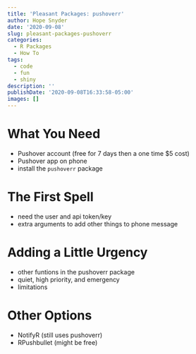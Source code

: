 ```yaml
---
title: 'Pleasant Packages: pushoverr'
author: Hope Snyder
date: '2020-09-08'
slug: pleasant-packages-pushoverr
categories:
  - R Packages
  - How To
tags:
  - code
  - fun
  - shiny
description: ''
publishDate: '2020-09-08T16:33:58-05:00'
images: []
---
```


# What You Need

- Pushover account (free for 7 days then a one time $5 cost)
- Pushover app on phone
- install the `pushoverr` package

# The First Spell

- need the user and api token/key
- extra arguments to add other things to phone message

# Adding a Little Urgency

- other funtions in the pushoverr package
- quiet, high priority, and emergency
- limitations

# Other Options

- NotifyR (still uses pushoverr)
- RPushbullet (might be free)
